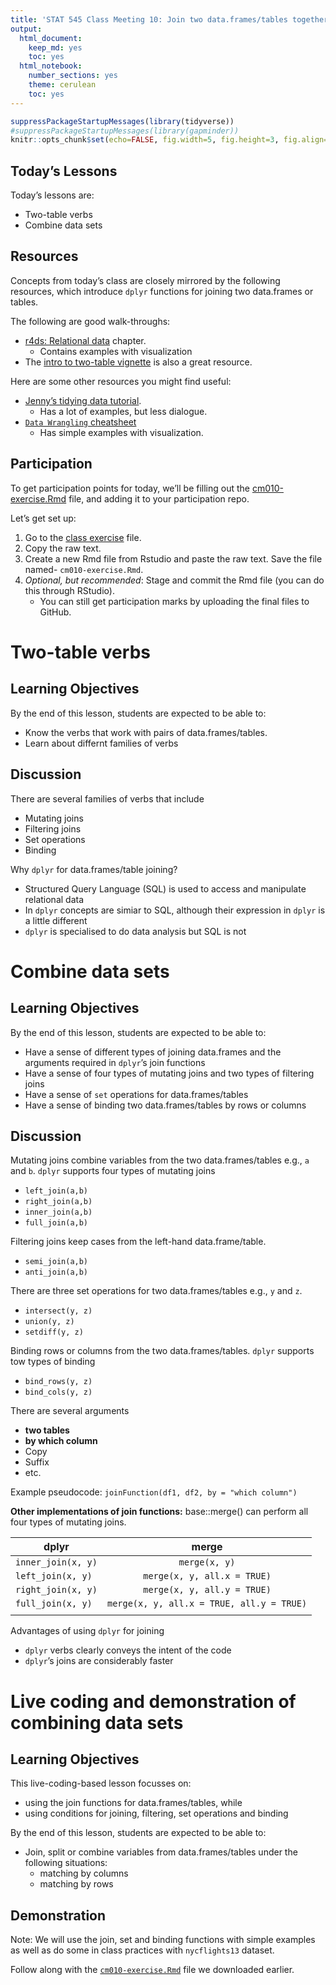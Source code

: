 ```yaml
---
title: 'STAT 545 Class Meeting 10: Join two data.frames/tables together using `dplyr`'
output:
  html_document:
    keep_md: yes
    toc: yes
  html_notebook:
    number_sections: yes
    theme: cerulean
    toc: yes
---
```


```r
suppressPackageStartupMessages(library(tidyverse))
#suppressPackageStartupMessages(library(gapminder))
knitr::opts_chunk$set(echo=FALSE, fig.width=5, fig.height=3, fig.align='center')
```

## Today's Lessons

Today's lessons are:

- Two-table verbs
- Combine data sets

## Resources

Concepts from today's class are closely mirrored by the following resources, which introduce `dplyr` functions for joining two data.frames or tables.

The following are good walk-throughs:

- [r4ds: Relational data](http://r4ds.had.co.nz/relational-data.html) chapter.
    - Contains examples  with visualization
- The [intro to two-table vignette](https://cran.r-project.org/web/packages/dplyr/vignettes/two-table.html) is also a great resource.

Here are some other resources you might find useful:

- [Jenny's tidying data tutorial](https://github.com/jennybc/lotr-tidy).
    - Has a lot of examples, but less dialogue.
- [`Data Wrangling` cheatsheet](https://www.rstudio.com/wp-content/uploads/2015/02/data-wrangling-cheatsheet.pdf)
    - Has simple examples with visualization.
    
## Participation

To get participation points for today, we'll be filling out the [cm010-exercise.Rmd](https://github.com/STAT545-UBC/Classroom/blob/master/notes/cm010-exercise.Rmd) file, and adding it to your participation repo. 

Let's get set up:

1. Go to the [class exercise](https://github.com/Rashedul/stat545_guest_lecture/blob/master/cm010-exercise.Rmd) file.
2.  Copy the raw text.
3. Create a new Rmd file from Rstudio and paste the raw text. Save the file named- `cm010-exercise.Rmd`.
4. _Optional, but recommended_: Stage and commit the Rmd file (you can do this through RStudio).
    - You can still get participation marks by uploading the final files to GitHub.

# Two-table verbs

## Learning Objectives

By the end of this lesson, students are expected to be able to:

- Know the verbs that work with pairs of data.frames/tables.
- Learn about differnt families of verbs

## Discussion

There are several families of verbs that include

- Mutating joins
- Filtering joins
- Set operations
- Binding

Why `dplyr` for data.frames/table joining?

- Structured Query Language (SQL) is used to access and manipulate  relational data
- In `dplyr` concepts are simiar to SQL, although their expression in `dplyr` is a little different
- `dplyr` is specialised to do data analysis but SQL is not

# Combine data sets 

## Learning Objectives

By the end of this lesson, students are expected to be able to:

- Have a sense of different types of joining  data.frames and the arguments required in `dplyr`'s join functions
- Have a sense of four types of mutating joins and two types of filtering joins
- Have a sense of `set` operations for data.frames/tables
- Have a sense of binding two data.frames/tables by rows or columns

## Discussion

Mutating joins combine variables from the two data.frames/tables e.g., `a` and `b`. `dplyr` supports four types of mutating joins

- `left_join(a,b)`
- `right_join(a,b)`
- `inner_join(a,b)`
- `full_join(a,b)`

Filtering joins keep cases from the left-hand data.frame/table. 

- `semi_join(a,b)`
- `anti_join(a,b)`

There are three set operations for two data.frames/tables e.g., `y` and `z`.

- `intersect(y, z)`
- `union(y, z)`
- `setdiff(y, z)`

Binding rows or columns from the two data.frames/tables. `dplyr` supports tow types of binding

- `bind_rows(y, z)`
- `bind_cols(y, z)`

There are several arguments 

- __two tables__
- __by which column__
- Copy
- Suffix
- etc.

Example pseudocode: `joinFunction(df1, df2, by = "which column")`

__Other implementations of join functions:__ base::merge() can perform all four types of mutating joins.


| dplyr   |      merge      |  
|----------|:-------------:|
| `inner_join(x, y)` |  `merge(x, y)` | 
| `left_join(x, y)` |    `merge(x, y, all.x = TRUE)`   | 
| `right_join(x, y)` | `merge(x, y, all.y = TRUE)` |
| `full_join(x, y)` | `merge(x, y, all.x = TRUE, all.y = TRUE)` |
| | |

Advantages of using `dplyr` for joining

- `dplyr` verbs clearly conveys the intent of the code
- `dplyr`’s joins are considerably faster

# Live coding and demonstration of combining data sets

## Learning Objectives

This live-coding-based lesson focusses on: 

- using the join functions for data.frames/tables, while
- using conditions for joining, filtering, set operations and binding

By the end of this lesson, students are expected to be able to:

- Join, split or combine variables from data.frames/tables under the following situations:
    - matching by columns
    - matching by rows

## Demonstration

Note: We will use the join, set and binding functions with simple examples as well as do some in class practices with `nycflights13` dataset.

Follow along with the [`cm010-exercise.Rmd`](https://github.com/STAT545-UBC/Classroom/blob/master/notes/cm010-exercise.Rmd) file we downloaded earlier.


